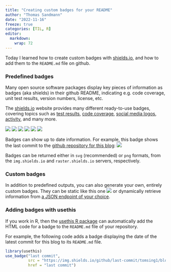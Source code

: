 ```yaml
---
title: "Creating custom badges for your README"
author: "Thomas Sandmann"
date: "2022-11-16"
freeze: true
categories: [TIL, R]
editor: 
  markdown: 
    wrap: 72
---
```


Today I learned how to create custom badges with [shields.io](https://img.shields.io), 
and how to add them to the `README.md` file on github.

### Predefined badges

Many open source software packages display key pieces of information as
badges (aka shields) in their github README, indicating e.g. code coverage,
unit test results, version numbers, license, etc.

The [shields.io](https://img.shields.io) website provides many different
ready-to-use badges, covering topics such as 
[test results](https://shields.io/category/test-results), 
[code coverage](https://shields.io/category/coverage),
[social media logos](https://shields.io/category/social), 
[activity](https://shields.io/category/activity),
and many more.

![](https://shields.io/badge/downloads-120%2Fweek-green)
![](https://shields.io/badge/docker%20pulls-765M-066da5)
![](https://shields.io/badge/change%201011478-merged-blueviolet)
![](https://shields.io/badge/closed%20issues-899-yellow)
![](https://shields.io/badge/stars-%E2%98%85%E2%98%85%E2%98%85%E2%98%85%E2%98%86-brightgreen)
![](https://shields.io/badge/Watch-96-lightgrey?logo=github&style=social)

Badges can show up to date information. For example, this badge shows the last
commit to the 
[github repository for this blog](https://github.com/tomsing1/blog):
![](https://img.shields.io/github/last-commit/tomsing1/blog)

Badges can be returned either in `svg` (recommended) or `png` formats, from
the `img.shields.io` and `raster.shields.io` servers, respectively.

### Custom badges

In addition to predefined outputs, you can also generate your own, entirely
custom badges. They can be static like this one
![](https://img.shields.io/static/v1?label=Static&message=My%20static%20badge&color=blue&style=flat-square)
or dynamically retrieve information from
[a JSON endpoint of your choice](https://shields.io/endpoint).

### Adding badges with usethis

If you work in R, then the 
[usethis R package](https://usethis.r-lib.org/)
can automatically add the HTML code for a badge to the `README.md` file of your
repository.

For example, the following code adds a badge displaying the date of the latest
commit for this blog to its `README.md` file.

```r
library(usethis)
use_badge("last commit", 
          src = "https://img.shields.io/github/last-commit/tomsing1/blog", 
          href = "last commit")
```

